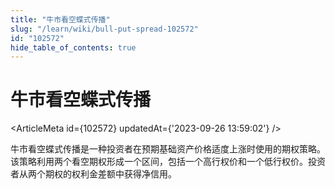 ```yaml
---
title: "牛市看空蝶式传播"
slug: "/learn/wiki/bull-put-spread-102572"
id: "102572"
hide_table_of_contents: true
---
```



# 牛市看空蝶式传播

<ArticleMeta id={102572} updatedAt={'2023-09-26 13:59:02'} />
<div className='border-solid border-b border-t-0 my-4 border-[var(--ifm-color-gray-300)]' />

牛市看空蝶式传播是一种投资者在预期基础资产价格适度上涨时使用的期权策略。该策略利用两个看空期权形成一个区间，包括一个高行权价和一个低行权价。投资者从两个期权的权利金差额中获得净信用。
